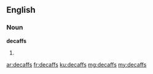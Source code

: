 ==English==

===Noun===
'''decaffs'''

# {{plural of|decaff}}

[[ar:decaffs]]
[[fr:decaffs]]
[[ku:decaffs]]
[[mg:decaffs]]
[[my:decaffs]]